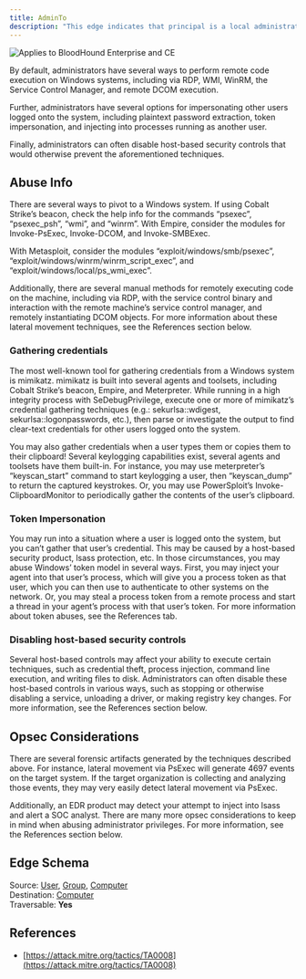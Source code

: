 ---
title: AdminTo
description: "This edge indicates that principal is a local administrator on the target computer."
---

<img noZoom src="/assets/enterprise-AND-community-edition-pill-tag.svg" alt="Applies to BloodHound Enterprise and CE"/>


 By default, administrators have several ways to perform remote code execution on Windows systems, including via RDP, WMI, WinRM, the Service Control Manager, and remote DCOM execution.

Further, administrators have several options for impersonating other users logged onto the system, including plaintext password extraction, token impersonation, and injecting into processes running as another user.

Finally, administrators can often disable host-based security controls that would otherwise prevent the aforementioned techniques.

## Abuse Info

There are several ways to pivot to a Windows system. If using Cobalt Strike’s beacon, check the help info for the commands “psexec”, “psexec_psh”, “wmi”, and “winrm”. With Empire, consider the modules for Invoke-PsExec, Invoke-DCOM, and Invoke-SMBExec.

With Metasploit, consider the modules “exploit/windows/smb/psexec”, “exploit/windows/winrm/winrm\_script\_exec”, and “exploit/windows/local/ps\_wmi\_exec”.

Additionally, there are several manual methods for remotely executing code on the machine, including via RDP, with the service control binary and interaction with the remote machine’s service control manager, and remotely instantiating DCOM objects. For more information about these lateral movement techniques, see the References section below.

### Gathering credentials

The most well-known tool for gathering credentials from a Windows system is mimikatz. mimikatz is built into several agents and toolsets, including Cobalt Strike’s beacon, Empire, and Meterpreter. While running in a high integrity process with SeDebugPrivilege, execute one or more of mimikatz’s credential gathering techniques (e.g.: sekurlsa::wdigest, sekurlsa::logonpasswords, etc.), then parse or investigate the output to find clear-text credentials for other users logged onto the system.

You may also gather credentials when a user types them or copies them to their clipboard! Several keylogging capabilities exist, several agents and toolsets have them built-in. For instance, you may use meterpreter’s “keyscan\_start” command to start keylogging a user, then “keyscan\_dump” to return the captured keystrokes. Or, you may use PowerSploit’s Invoke-ClipboardMonitor to periodically gather the contents of the user’s clipboard.

### Token Impersonation

You may run into a situation where a user is logged onto the system, but you can’t gather that user’s credential. This may be caused by a host-based security product, lsass protection, etc. In those circumstances, you may abuse Windows’ token model in several ways. First, you may inject your agent into that user’s process, which will give you a process token as that user, which you can then use to authenticate to other systems on the network. Or, you may steal a process token from a remote process and start a thread in your agent’s process with that user’s token. For more information about token abuses, see the References tab.

### Disabling host-based security controls

Several host-based controls may affect your ability to execute certain techniques, such as credential theft, process injection, command line execution, and writing files to disk. Administrators can often disable these host-based controls in various ways, such as stopping or otherwise disabling a service, unloading a driver, or making registry key changes. For more information, see the References section below.

## Opsec Considerations

There are several forensic artifacts generated by the techniques described above. For instance, lateral movement via PsExec will generate 4697 events on the target system. If the target organization is collecting and analyzing those events, they may very easily detect lateral movement via PsExec.

Additionally, an EDR product may detect your attempt to inject into lsass and alert a SOC analyst. There are many more opsec considerations to keep in mind when abusing administrator privileges. For more information, see the References section below.

## Edge Schema

Source: [User](/resources/nodes/user), [Group](/resources/nodes/group), [Computer](/resources/nodes/computer)  
Destination: [Computer](/resources/nodes/computer)  
Traversable: **Yes**  

## References

* [https://attack.mitre.org/tactics/TA0008](https://attack.mitre.org/tactics/TA0008)